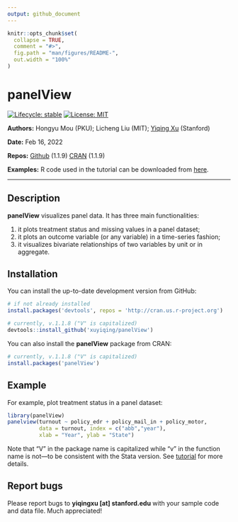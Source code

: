 ```yaml
---
output: github_document
---
```


<!-- README.md is generated from README.Rmd. Please edit that file -->

```r
knitr::opts_chunk$set(
  collapse = TRUE,
  comment = "#>",
  fig.path = "man/figures/README-",
  out.width = "100%"
)
```

# panelView

<!-- badges: start -->
[![Lifecycle: stable](https://img.shields.io/badge/lifecycle-stable-green.svg)](https://www.tidyverse.org/lifecycle/#stablel)
[![License: MIT](https://img.shields.io/badge/License-MIT-yellow.svg)](https://opensource.org/licenses/MIT)
<!-- badges: end -->

**Authors:** Hongyu Mou (PKU); Licheng Liu (MIT); [Yiqing Xu](https://yiqingxu.org/) (Stanford)

**Date:** Feb 16, 2022

**Repos:** [Github](https://github.com/xuyiqing/panelView) (1.1.9)
[CRAN](https://cran.r-project.org/web/packages/panelview/index.html) (1.1.9)

**Examples:** R code used in the tutorial can be downloaded from [here](https://yiqingxu.org/packages/panelview/examples.R).

---

## Description

**panelView** visualizes panel data. It has three main functionalities:

1. it plots treatment status and missing values in a panel dataset;
2. it plots an outcome variable (or any variable) in a time-series fashion;
3. it visualizes bivariate relationships of two variables by unit or in aggregate.

## Installation

You can install the up-to-date development version from GitHub: 

```r
# if not already installed
install.packages('devtools', repos = 'http://cran.us.r-project.org') 

# currently, v.1.1.8 ("V" is capitalized)
devtools::install_github('xuyiqing/panelView') 
```

You can also install the **panelView** package from CRAN: 

```r
# currently, v.1.1.8 ("V" is capitalized)
install.packages('panelView') 
```

## Example

For example, plot treatment status in a panel dataset:
```r
library(panelView)
panelview(turnout ~ policy_edr + policy_mail_in + policy_motor, 
          data = turnout, index = c("abb","year"), 
          xlab = "Year", ylab = "State")
```
Note that "V" in the package name is capitalized while "v" in the function name is not---to be consistent with the Stata version. See [tutorial](https://yiqingxu.org/packages/panelView/articles/tutorial.html) for more details. 

## Report bugs

Please report bugs to **yiqingxu [at] stanford.edu** with your sample code and data file. Much appreciated!


